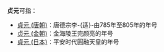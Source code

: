 '''贞元'''可指：
* [[貞元_(唐朝)|貞元 (唐朝)]]：唐德宗李-{适}-由785年至805年的年号
* [[贞元_(金朝)|贞元 (金朝)]]：金海陵王完颜亮的年号
* [[貞元_(日本)|貞元 (日本)]]：平安时代圓融天皇的年号

{{disambig|cat=年號消歧義}}